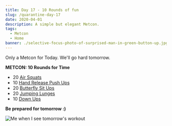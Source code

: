 ```yaml
---
title: Day 17 - 10 Rounds of fun
slug: /quarantine-day-17
date: 2020-04-01
description: A simple but elegant Metcon.
tags:
  - Metcon
  - Home
banner: ./selective-focus-photo-of-surprised-man-in-green-button-up.jpg
---
```


Only a Metcon for Today. We'll go hard tomorrow.

**METCON: 10 Rounds for Time**<br/>
* 20 [Air Squats](https://www.youtube.com/watch?v=rMvwVtlqjTE)
* 10 [Hand Release Push Ups](https://www.youtube.com/watch?v=kHtt49_Pljw)
* 20 [Butterfly Sit Ups](https://www.youtube.com/watch?v=HghGGudXuGM)
* 20 [Jumping Lunges](https://www.youtube.com/watch?v=1ExU8445rbU)
* 10 [Down Ups](https://www.youtube.com/watch?v=nEQLZPPB0Ek)

**Be prepared for tomorrow :)**

![Me when I see tomorrow's workout](./selective-focus-photo-of-surprised-man-in-green-button-up.jpg)
